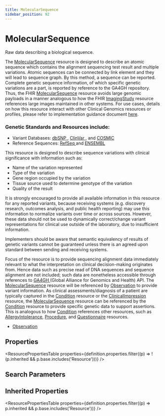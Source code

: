 ```yaml
---
title: MolecularSequence
sidebar_position: 92
---
```


# MolecularSequence

Raw data describing a biological sequence.

  <Tabs queryString="intro-section">
  <TabItem value="usage" label="Usage" default>
    <div>       <p>     The <a href="/docs/api/fhir/resources/molecularsequence">MolecularSequence</a> resource is designed to describe an atomic sequence which contains the alignment sequencing test result and multiple variations. Atomic sequences can be connected by link element and they will lead to sequence graph. By this method, a sequence can be reported. Complete genetic sequence information, of which specific genetic variations are a part, is reported by reference to the GA4GH repository.  Thus, the FHIR <a href="/docs/api/fhir/resources/molecularsequence">MolecularSequence</a> resource avoids large genomic payloads in a manner analogous to how the FHIR <a href="/docs/api/fhir/resources/imagingstudy">ImagingStudy</a> resource references large images maintained in other systems.     For use cases, details on how this resource interact with other Clinical Genomics resources or profiles, please refer to implementation guidance document <a href="https://www.hl7.org/fhir/genomics.html">here</a>. </p> <h3 class="self-link-parent"> Genetic Standards and Resources include: <a href="https://www.hl7.org/fhir/molecularsequence.html#10.6.1.1" title="link to here" class="self-link"></a></h3> <ul>     <li>Variant Databases: <a href="http://www.ncbi.nlm.nih.gov/projects/SNP/snp_ref.cgi">dbSNP </a> , <a href="http://www.ncbi.nlm.nih.gov/clinvar/">ClinVar </a>, and <a href="http://cancer.sanger.ac.uk/cosmic/">COSMIC </a> </li>     <li>Reference Sequences: <a href="http://www.ncbi.nlm.nih.gov/refseq/">RefSeq </a> and <a href="http://www.ensembl.org/index.html">ENSEMBL </a> </li> </ul> <p>     This resource is designed to describe sequence variations with clinical significance with information such as: </p>     <ul>         <li>Name of the variation represented</li>         <li>Type of the variation</li>         <li>Gene region occupied by the variation</li>         <li>Tissue source used to determine genotype of the variation</li>   <li>Quality of the result</li>     </ul> <p>     It is strongly encouraged to provide all available information in this resource for any reported variants, because receiving systems (e.g. discovery research, outcomes analysis, and public health reporting) may use this information to normalize variants over time or across sources.  However, these data should not be used to dynamically correct/change variant representations for clinical use outside of the laboratory, due to insufficient information. </p> <p>     Implementers should be aware that semantic equivalency of results of genetic variants cannot be guaranteed unless there is an agreed upon standard between sending and receiving systems. </p>  </div>
    </TabItem>
  <TabItem value="relationships" label="Relationships">
    <div>   <p>     Focus of the resource is to provide sequencing alignment data immediately relevant to what the interpretation on clinical decision-making originates from. Hence data such as precise read of DNA sequences and sequence alignment are not included; such data are nonetheless accessible through references to <a href="http://ga4gh.org/#/">GA4GH </a> (Global Alliance for Genomics and Health) API.          The <a href="/docs/api/fhir/resources/molecularsequence">MolecularSequence</a> resource will be referenced by <a href="/docs/api/fhir/resources/observation">Observation</a> to provide variant information. As clinical assessments/diagnosis of a patient are typically captured in the <a href="/docs/api/fhir/resources/condition">Condition</a> resource or the <a href="/docs/api/fhir/resources/clinicalimpression">ClinicalImpression</a> resource, the <a href="/docs/api/fhir/resources/molecularsequence">MolecularSequence</a> resource can be referenced by the <a href="/docs/api/fhir/resources/condition">Condition</a> resource to provide specific genetic data to support assertions. This is analogous to how <a href="/docs/api/fhir/resources/condition">Condition</a> references other resources, such as <a href="/docs/api/fhir/resources/allergyintolerance">AllergyIntolerance</a>, <a href="/docs/api/fhir/resources/procedure">Procedure</a>, and <a href="/docs/api/fhir/resources/questionnaire">Questionnaire</a> resources. </p>  </div>
    </TabItem>
  
  <TabItem value="referencedBy" label="Referenced By">
    <ul><li><a href="/docs/api/fhir/resources/observation">Observation</a></li></ul>
    </TabItem>
</Tabs>


## Properties

<ResourcePropertiesTable properties={definition.properties.filter((p) => !(p.inherited && p.base.includes('Resource')))} />

## Search Parameters

<SearchParamsTable searchParams={definition.searchParameters} />

## Inherited Properties

<ResourcePropertiesTable properties={definition.properties.filter((p) => p.inherited && p.base.includes('Resource'))} />


